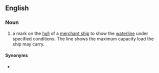 ==English==

===Noun===
{{en-noun}}

# {{label|en|nautical}} a mark on the [[hull]] of a [[merchant ship]] to show the [[waterline]] under specified conditions. The line shows the maximum capacity load the ship may carry.

====Synonyms====
* {{l|en|Plimsoll mark}}